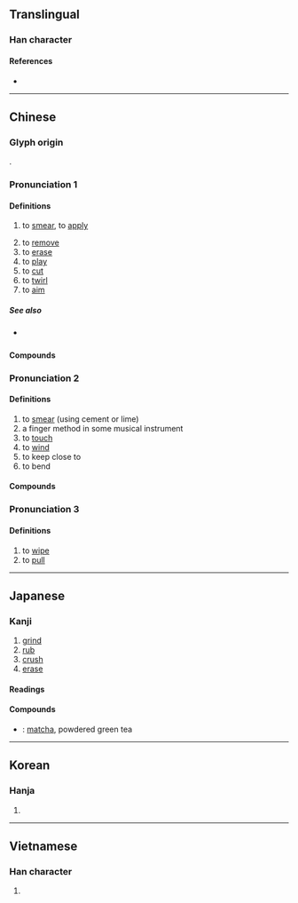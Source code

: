 {{character info/new}}
==Translingual==

===Han character===
{{Han char|rn=64|rad=手|as=05|sn=8|four=55090|canj=QDJ|ids=⿰扌末}}

====References====
* {{Han ref|kx=0424.040|dkj=11926|dj=0771.160|hdz=31847.080|uh=62B9|ud=25273|bh=A9D9|bd=43481}}

----

==Chinese==
{{zh-forms}}

===Glyph origin===
{{Han etym}}
{{Han compound|手|末|alt1=扌|ls=psc|c1=s|c2=p}}.

===Pronunciation 1===
{{zh-pron
|m=mǒ
|c=maat3
|h=pfs=mat
|md=muák
|mn=ml:boa̍t/boah/qz,xm,zz:boa̍h
|mn-t=bhuah4
|w=
|mc=y
|oc=y
|ma=Zh-mo.ogg
|cat=v
}}

====Definitions====
{{zh-hanzi}}

# to [[smear]], to [[apply]]
#: {{zh-x|抹藥|tr='''bhuah4''' ioh8|to apply medication|MN-T}}
# to [[remove]]
# to [[erase]]
# to [[play]]
# to [[cut]]
# to [[twirl]]
# to [[aim]]

=====See also=====
* {{sense|to smear, to apply}} {{zh-l|搽}}

====Compounds====
{{zh-der|一概抹殺|丟抹|嘴抹兒|廝抹|一筆抹殺|偷饞抹嘴|倒抹|塗抹詩書|偷偷抹抹|一筆抹倒|丟丟抹抹|塗脂抹粉|塗抹|勾抹|一抹|一筆抹煞|抹去|抹嘴|抹撻|抹稀泥|抹颩|抹零|搽灰抹土|札抹|抹月批風|抹抹丟丟|抹片|抹油嘴|擦拳抹掌|掂斤抹兩|撤抹|濃妝淡抹|抹粉施脂|抹脖子|揩檯抹凳|抹搭|揉眵抹淚|抹殺|抹黑|抹不著影|淡抹|抹蹌|抹布|打抹|抹滅|抹下臉|改抹|抹土搽灰|抹煞|抹芒頭|批抹|抹頭|抹子|搽脂抹粉|濃抹淡妝|抹香鯨|抹臉|抹牌|抹抹颩颩|抹淚揉眵|抹鎗|抹媚|抹牌道字|搪抹|濃抹|抹貼|東塗西抹|擦脂抹粉|揩抹|抹淚|抹拭|濃妝豔抹|抹鄰|淡妝濃抹|淌眼抹淚|抹嘴吃|抹丟|搽灰抹粉|批風抹月|抹月披風|抹搶|抹平|抹不下來|膩抹兒|脣似抹硃|腳底抹油|頭上抹下|鳴鞭電抹|領抹|脣若抹硃|颩抹|都抹|辱抹|蓋抹}}

===Pronunciation 2===
{{zh-pron
|m=mò
|c=mut3,mut6
|mc=y
|oc=y
|cat=v,n
}}

====Definitions====
{{zh-hanzi}}

# to [[smear]] (using cement or lime)
# a finger method in some musical instrument
# to [[touch]]
# to [[wind]]
# to keep close to
# to bend

====Compounds====
{{zh-der|抹不開|抹面|拐彎抹角|抹腹|抹額|抹胸|轉灣抹角|轉彎抹角}}

===Pronunciation 3===
{{zh-pron
|m=mā,mǒ,1nb=Mainland,2nb=Taiwan
|c=maat3
|cat=v
}}

====Definitions====
{{zh-hanzi}}

# to [[wipe]]
# to [[pull]]

{{zh-cat|Intermediate}}

----

==Japanese==

===Kanji===
{{ja-kanji|grade=c|rs=手05}}

# [[grind]]
# [[rub]]
# [[crush]]
# [[erase]]

====Readings====
{{ja-readings
|goon=まつ, まち
|kanon=ばつ
|toon=も
|kun=す-る
}}

====Compounds====
* {{ja-r|抹茶|まっちゃ}}: [[matcha]], powdered green tea

----

==Korean==

===Hanja===
{{ko-hanja|hangeul=말|eumhun=|rv=mal|mr=mal|y=mal}}

# {{defn|lang=ko|sort=手05}}

----

==Vietnamese==

===Han character===
{{vi-hantu|[[mạt]]|rs=手05}}

# {{defn|lang=vi|sort=手05}}